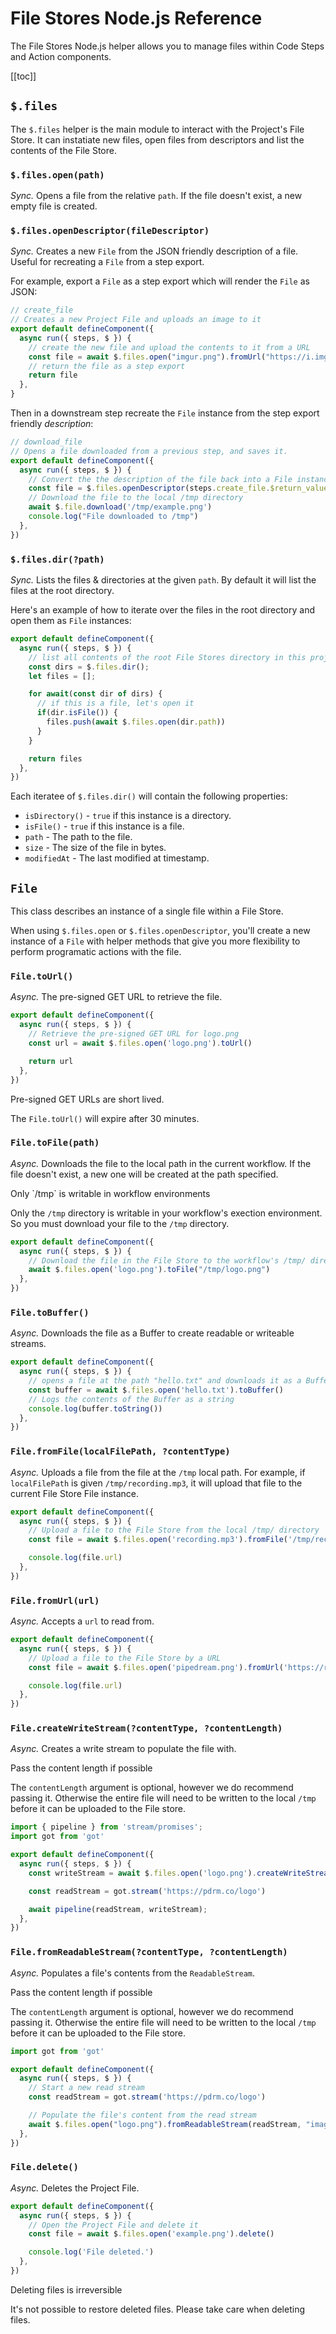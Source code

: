 
# File Stores Node.js Reference

The File Stores Node.js helper allows you to manage files within Code Steps and Action components.

[[toc]]

## `$.files`

The `$.files` helper is the main module to interact with the Project's File Store. It can instatiate new files, open files from descriptors and list the contents of the File Store.

### `$.files.open(path)`

*Sync.* Opens a file from the relative `path`. If the file doesn't exist, a new empty file is created.

### `$.files.openDescriptor(fileDescriptor)`

*Sync.* Creates a new `File` from the JSON friendly description of a file. Useful for recreating a `File` from a step export.

For example, export a `File` as a step export which will render the `File` as JSON:

```javascript
// create_file
// Creates a new Project File and uploads an image to it
export default defineComponent({
  async run({ steps, $ }) {
    // create the new file and upload the contents to it from a URL
    const file = await $.files.open("imgur.png").fromUrl("https://i.imgur.com/TVIPgNq.png")
    // return the file as a step export
    return file
  },
}
```

Then in a downstream step recreate the `File` instance from the step export friendly _description_:

```javascript
// download_file
// Opens a file downloaded from a previous step, and saves it.
export default defineComponent({
  async run({ steps, $ }) {
    // Convert the the description of the file back into a File instance
    const file = $.files.openDescriptor(steps.create_file.$return_value)
    // Download the file to the local /tmp directory
    await $.file.download('/tmp/example.png')
    console.log("File downloaded to /tmp")
  },
})

```

### `$.files.dir(?path)`

*Sync.* Lists the files & directories at the given `path`. By default it will list the files at the root directory.

Here's an example of how to iterate over the files in the root directory and open them as `File` instances:

```javascript
export default defineComponent({
  async run({ steps, $ }) {
    // list all contents of the root File Stores directory in this project
    const dirs = $.files.dir();
    let files = [];

    for await(const dir of dirs) {
      // if this is a file, let's open it
      if(dir.isFile()) {
        files.push(await $.files.open(dir.path))
      }
    }

    return files
  },
})
```

Each iteratee of `$.files.dir()` will contain the following properties:

* `isDirectory()` - `true` if this instance is a directory.
* `isFile()` - `true` if this instance is a file.
* `path` - The path to the file.
* `size` - The size of the file in bytes.
* `modifiedAt` - The last modified at timestamp.

## `File`

This class describes an instance of a single file within a File Store.

When using `$.files.open` or `$.files.openDescriptor`, you'll create a new instance of a `File` with helper methods that give you more flexibility to perform programatic actions with the file.

### `File.toUrl()`

*Async.* The pre-signed GET URL to retrieve the file.

```javascript
export default defineComponent({
  async run({ steps, $ }) {
    // Retrieve the pre-signed GET URL for logo.png 
    const url = await $.files.open('logo.png').toUrl()

    return url
  },
})

```

<Callout type="info" emoji="ℹ️">
Pre-signed GET URLs are short lived.

The `File.toUrl()` will expire after 30 minutes.
</Callout>

### `File.toFile(path)`

*Async.* Downloads the file to the local path in the current workflow. If the file doesn't exist, a new one will be created at the path specified.

<Callout type="info" emoji="ℹ️">
Only `/tmp` is writable in workflow environments

Only the `/tmp` directory is writable in your workflow's exection environment. So you must download your file to the `/tmp` directory.
</Callout>

```javascript
export default defineComponent({
  async run({ steps, $ }) {
    // Download the file in the File Store to the workflow's /tmp/ directory
    await $.files.open('logo.png').toFile("/tmp/logo.png")
  },
})

```

### `File.toBuffer()`

*Async.* Downloads the file as a Buffer to create readable or writeable streams.

```javascript
export default defineComponent({
  async run({ steps, $ }) {
    // opens a file at the path "hello.txt" and downloads it as a Buffer
    const buffer = await $.files.open('hello.txt').toBuffer()
    // Logs the contents of the Buffer as a string
    console.log(buffer.toString())
  },
})
```

### `File.fromFile(localFilePath, ?contentType)`

*Async.* Uploads a file from the file at the `/tmp` local path. For example, if `localFilePath` is given `/tmp/recording.mp3`, it will upload that file to the current File Store File instance.

```javascript
export default defineComponent({
  async run({ steps, $ }) {
    // Upload a file to the File Store from the local /tmp/ directory
    const file = await $.files.open('recording.mp3').fromFile('/tmp/recording.mp3')

    console.log(file.url)
  },
})
```

### `File.fromUrl(url)`

*Async.* Accepts a `url` to read from. 

```javascript
export default defineComponent({
  async run({ steps, $ }) {
    // Upload a file to the File Store by a URL
    const file = await $.files.open('pipedream.png').fromUrl('https://res.cloudinary.com/pipedreamin/image/upload/t_logo48x48/v1597038956/docs/HzP2Yhq8_400x400_1_sqhs70.jpg')

    console.log(file.url)
  },
})
```

### `File.createWriteStream(?contentType, ?contentLength)`

*Async.* Creates a write stream to populate the file with.

<Callout type="info" emoji="ℹ️">
Pass the content length if possible

The `contentLength` argument is optional, however we do recommend passing it. Otherwise the entire file will need to be written to the local `/tmp` before it can be uploaded to the File store.
</Callout>

```javascript
import { pipeline } from 'stream/promises';
import got from 'got'

export default defineComponent({
  async run({ steps, $ }) {
    const writeStream = await $.files.open('logo.png').createWriteStream("image/png", 2153)

    const readStream = got.stream('https://pdrm.co/logo')

    await pipeline(readStream, writeStream);
  },
})
```

### `File.fromReadableStream(?contentType, ?contentLength)`

*Async.* Populates a file's contents from the `ReadableStream`.

<Callout type="info" emoji="ℹ️">
Pass the content length if possible

The `contentLength` argument is optional, however we do recommend passing it. Otherwise the entire file will need to be written to the local `/tmp` before it can be uploaded to the File store.
</Callout>

```javascript
import got from 'got'

export default defineComponent({
  async run({ steps, $ }) {
    // Start a new read stream
    const readStream = got.stream('https://pdrm.co/logo')

    // Populate the file's content from the read stream
    await $.files.open("logo.png").fromReadableStream(readStream, "image/png", 2153)
  },
})
```

### `File.delete()`

*Async.* Deletes the Project File.

```javascript
export default defineComponent({
  async run({ steps, $ }) {
    // Open the Project File and delete it
    const file = await $.files.open('example.png').delete()

    console.log('File deleted.')
  },
})
```

<Callout type="error" emoji="🚫">
Deleting files is irreversible

It's not possible to restore deleted files. Please take care when deleting files.
</Callout>
